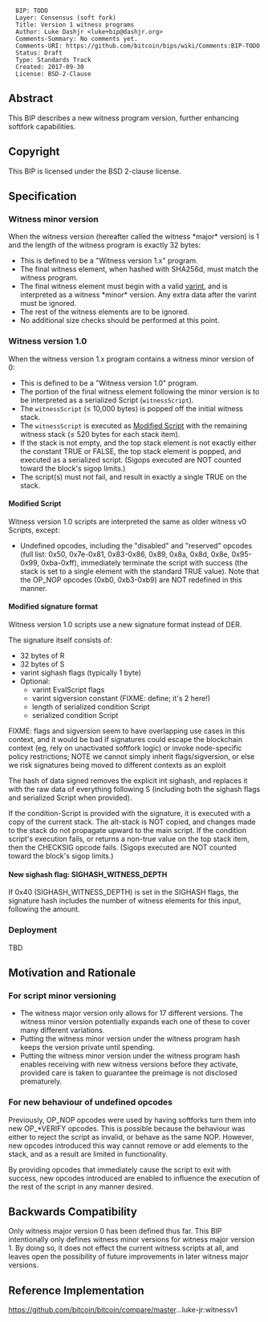 <pre>
  BIP: TODO
  Layer: Consensus (soft fork)
  Title: Version 1 witness programs
  Author: Luke Dashjr <luke+bip@dashjr.org>
  Comments-Summary: No comments yet.
  Comments-URI: https://github.com/bitcoin/bips/wiki/Comments:BIP-TODO
  Status: Draft
  Type: Standards Track
  Created: 2017-09-30
  License: BSD-2-Clause
</pre>

==Abstract==

This BIP describes a new witness program version, further enhancing softfork capabilities.

==Copyright==

This BIP is licensed under the BSD 2-clause license.

==Specification==

===Witness minor version===

When the witness version (hereafter called the witness *major* version) is 1 and the length of the witness program is exactly 32 bytes:

* This is defined to be a "Witness version 1.x" program.
* The final witness element, when hashed with SHA256d, must match the witness program.
* The final witness element must begin with a valid [https://en.bitcoin.it/wiki/Protocol_documentation#Variable_length_integer varint], and is interpreted as a witness *minor* version. Any extra data after the varint must be ignored.
* The rest of the witness elements are to be ignored.
* No additional size checks should be performed at this point.

===Witness version 1.0===

When the witness version 1.x program contains a witness minor version of 0:

* This is defined to be a "Witness version 1.0" program.
* The portion of the final witness element following the minor version is to be interpreted as a serialized Script (<code>witnessScript</code>).
* The <code>witnessScript</code> (≤ 10,000 bytes) is popped off the initial witness stack.
* The <code>witnessScript</code> is executed as [[#Modified_Script|Modified Script]] with the remaining witness stack (≤ 520 bytes for each stack item).
* If the stack is not empty, and the top stack element is not exactly either the constant TRUE or FALSE, the top stack element is popped, and executed as a serialized script. (Sigops executed are NOT counted toward the block's sigop limits.)
* The script(s) must not fail, and result in exactly a single TRUE on the stack.

====Modified Script====

Witness version 1.0 scripts are interpreted the same as older witness v0 Scripts, except:

* Undefined opcodes, including the "disabled" and "reserved" opcodes (full list: 0x50, 0x7e-0x81, 0x83-0x86, 0x89, 0x8a, 0x8d, 0x8e, 0x95-0x99, 0xba-0xff), immediately terminate the script with success (the stack is set to a single element with the standard TRUE value). Note that the OP_NOP opcodes (0xb0, 0xb3-0xb9) are NOT redefined in this manner.

====Modified signature format====

Witness version 1.0 scripts use a new signature format instead of DER.

The signature itself consists of:

* 32 bytes of R
* 32 bytes of S
* varint sighash flags (typically 1 byte)
* Optional:
** varint EvalScript flags
** varint sigversion constant (FIXME: define; it's 2 here!)
** length of serialized condition Script
** serialized condition Script

FIXME: flags and sigversion seem to have overlapping use cases in this context, and it would be bad if signatures could escape the blockchain context (eg, rely on unactivated softfork logic) or invoke node-specific policy restrictions; NOTE we cannot simply inherit flags/sigversion, or else we risk signatures being moved to different contexts as an exploit

The hash of data signed removes the explicit int sighash, and replaces it with the raw data of everything following S (including both the sighash flags and serialized Script when provided).

If the condition-Script is provided with the signature, it is executed with a copy of the current stack.
The alt-stack is NOT copied, and changes made to the stack do not propagate upward to the main script.
If the condition script's execution fails, or returns a non-true value on the top stack item, then the CHECKSIG opcode fails.
(Sigops executed are NOT counted toward the block's sigop limits.)

====New sighash flag: SIGHASH_WITNESS_DEPTH====

If 0x40 (SIGHASH_WITNESS_DEPTH) is set in the SIGHASH flags, the signature hash includes the number of witness elements for this input, following the amount.

===Deployment===

TBD

==Motivation and Rationale==

===For script minor versioning===

* The witness major version only allows for 17 different versions. The witness minor version potentially expands each one of these to cover many different variations.
* Putting the witness minor version under the witness program hash keeps the version private until spending.
* Putting the witness minor version under the witness program hash enables receiving with new witness versions before they activate, provided care is taken to guarantee the preimage is not disclosed prematurely.

===For new behaviour of undefined opcodes===

Previously, OP_NOP opcodes were used by having softforks turn them into new OP_*VERIFY opcodes.
This is possible because the behaviour was either to reject the script as invalid, or behave as the same NOP.
However, new opcodes introduced this way cannot remove or add elements to the stack, and as a result are limited in functionality.

By providing opcodes that immediately cause the script to exit with success, new opcodes introduced are enabled to influence the execution of the rest of the script in any manner desired.

==Backwards Compatibility==

Only witness major version 0 has been defined thus far.
This BIP intentionally only defines witness minor versions for witness major version 1.
By doing so, it does not effect the current witness scripts at all, and leaves open the possibility of future improvements in later witness major versions.

==Reference Implementation==

https://github.com/bitcoin/bitcoin/compare/master...luke-jr:witnessv1
